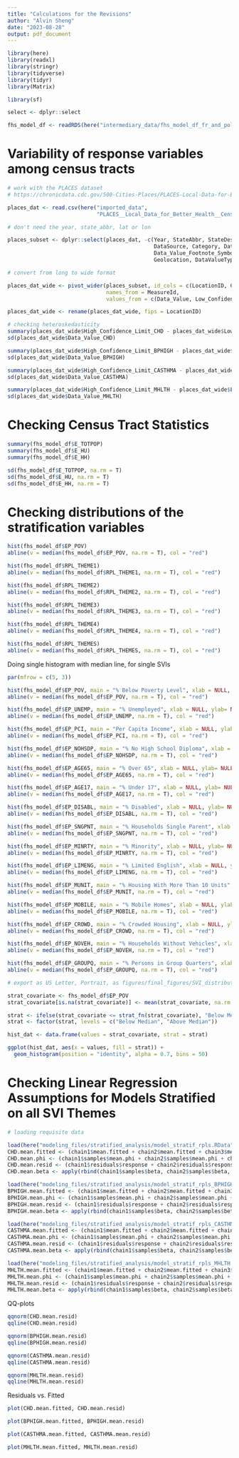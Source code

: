 ```yaml
---
title: "Calculations for the Revisions"
author: "Alvin Sheng"
date: "2023-08-28"
output: pdf_document
---
```


```r
library(here)
library(readxl)
library(stringr)
library(tidyverse)
library(tidyr)
library(Matrix)

library(sf)

select <- dplyr::select
```

```r
fhs_model_df <- readRDS(here("intermediary_data/fhs_model_df_fr_and_pollute_pc.rds"))
```

# Variability of response variables among census tracts 

```r
# work with the PLACES dataset
# https://chronicdata.cdc.gov/500-Cities-Places/PLACES-Local-Data-for-Better-Health-Census-Tract-D/cwsq-ngmh 

places_dat <- read.csv(here("imported_data", 
                            "PLACES__Local_Data_for_Better_Health__Census_Tract_Data_2020_release.csv"))

# don't need the year, state_abbr, lat or lon

places_subset <- dplyr::select(places_dat, -c(Year, StateAbbr, StateDesc, LocationName, 
                                              DataSource, Category, Data_Value_Unit, Data_Value_Type, 
                                              Data_Value_Footnote_Symbol, Data_Value_Footnote, 
                                              Geolocation, DataValueTypeID))

# convert from long to wide format

places_dat_wide <- pivot_wider(places_subset, id_cols = c(LocationID, CountyFIPS, TotalPopulation),
                               names_from = MeasureId, 
                               values_from = c(Data_Value, Low_Confidence_Limit, High_Confidence_Limit))

places_dat_wide <- rename(places_dat_wide, fips = LocationID)
```

```r
# checking heteroskedasticity
summary(places_dat_wide$High_Confidence_Limit_CHD - places_dat_wide$Low_Confidence_Limit_CHD)
sd(places_dat_wide$Data_Value_CHD)

summary(places_dat_wide$High_Confidence_Limit_BPHIGH - places_dat_wide$Low_Confidence_Limit_BPHIGH)
sd(places_dat_wide$Data_Value_BPHIGH)

summary(places_dat_wide$High_Confidence_Limit_CASTHMA - places_dat_wide$Low_Confidence_Limit_CASTHMA)
sd(places_dat_wide$Data_Value_CASTHMA)

summary(places_dat_wide$High_Confidence_Limit_MHLTH - places_dat_wide$Low_Confidence_Limit_MHLTH)
sd(places_dat_wide$Data_Value_MHLTH)
```



# Checking Census Tract Statistics

```r
summary(fhs_model_df$E_TOTPOP)
summary(fhs_model_df$E_HU)
summary(fhs_model_df$E_HH)
```

```r
sd(fhs_model_df$E_TOTPOP, na.rm = T)
sd(fhs_model_df$E_HU, na.rm = T)
sd(fhs_model_df$E_HH, na.rm = T)
```

# Checking distributions of the stratification variables

```r
hist(fhs_model_df$EP_POV)
abline(v = median(fhs_model_df$EP_POV, na.rm = T), col = "red")

hist(fhs_model_df$RPL_THEME1)
abline(v = median(fhs_model_df$RPL_THEME1, na.rm = T), col = "red")

hist(fhs_model_df$RPL_THEME2)
abline(v = median(fhs_model_df$RPL_THEME2, na.rm = T), col = "red")

hist(fhs_model_df$RPL_THEME3)
abline(v = median(fhs_model_df$RPL_THEME3, na.rm = T), col = "red")

hist(fhs_model_df$RPL_THEME4)
abline(v = median(fhs_model_df$RPL_THEME4, na.rm = T), col = "red")

hist(fhs_model_df$RPL_THEMES)
abline(v = median(fhs_model_df$RPL_THEMES, na.rm = T), col = "red")
```

Doing single histogram with median line, for single SVIs

```r
par(mfrow = c(5, 3))

hist(fhs_model_df$EP_POV, main = "% Below Poverty Level", xlab = NULL, ylab= NULL)
abline(v = median(fhs_model_df$EP_POV, na.rm = T), col = "red")

hist(fhs_model_df$EP_UNEMP, main = "% Unemployed", xlab = NULL, ylab= NULL)
abline(v = median(fhs_model_df$EP_UNEMP, na.rm = T), col = "red")

hist(fhs_model_df$EP_PCI, main = "Per Capita Income", xlab = NULL, ylab= NULL)
abline(v = median(fhs_model_df$EP_PCI, na.rm = T), col = "red")

hist(fhs_model_df$EP_NOHSDP, main = "% No High School Diploma", xlab = NULL, ylab= NULL)
abline(v = median(fhs_model_df$EP_NOHSDP, na.rm = T), col = "red")

hist(fhs_model_df$EP_AGE65, main = "% Over 65", xlab = NULL, ylab= NULL)
abline(v = median(fhs_model_df$EP_AGE65, na.rm = T), col = "red")

hist(fhs_model_df$EP_AGE17, main = "% Under 17", xlab = NULL, ylab= NULL)
abline(v = median(fhs_model_df$EP_AGE17, na.rm = T), col = "red")

hist(fhs_model_df$EP_DISABL, main = "% Disabled", xlab = NULL, ylab= NULL)
abline(v = median(fhs_model_df$EP_DISABL, na.rm = T), col = "red")

hist(fhs_model_df$EP_SNGPNT, main = "% Households Single Parent", xlab = NULL, ylab= NULL)
abline(v = median(fhs_model_df$EP_SNGPNT, na.rm = T), col = "red")

hist(fhs_model_df$EP_MINRTY, main = "% Minority", xlab = NULL, ylab= NULL)
abline(v = median(fhs_model_df$EP_MINRTY, na.rm = T), col = "red")

hist(fhs_model_df$EP_LIMENG, main = "% Limited English", xlab = NULL, ylab= NULL)
abline(v = median(fhs_model_df$EP_LIMENG, na.rm = T), col = "red")

hist(fhs_model_df$EP_MUNIT, main = "% Housing With More Than 10 Units", xlab = NULL, ylab= NULL)
abline(v = median(fhs_model_df$EP_MUNIT, na.rm = T), col = "red")

hist(fhs_model_df$EP_MOBILE, main = "% Mobile Homes", xlab = NULL, ylab= NULL)
abline(v = median(fhs_model_df$EP_MOBILE, na.rm = T), col = "red")

hist(fhs_model_df$EP_CROWD, main = "% Crowded Housing", xlab = NULL, ylab= NULL)
abline(v = median(fhs_model_df$EP_CROWD, na.rm = T), col = "red")

hist(fhs_model_df$EP_NOVEH, main = "% Households Without Vehicles", xlab = NULL, ylab= NULL)
abline(v = median(fhs_model_df$EP_NOVEH, na.rm = T), col = "red")

hist(fhs_model_df$EP_GROUPQ, main = "% Persons in Group Quarters", xlab = NULL, ylab= NULL)
abline(v = median(fhs_model_df$EP_GROUPQ, na.rm = T), col = "red")

# export as US Letter, Portrait, as figures/final_figures/SVI_distributions.pdf 
```

```r
strat_covariate <- fhs_model_df$EP_POV
strat_covariate[is.na(strat_covariate)] <- mean(strat_covariate, na.rm = T)

strat <- ifelse(strat_covariate <= strat_fn(strat_covariate), "Below Median", "Above Median")
strat <- factor(strat, levels = c("Below Median", "Above Median"))

hist_dat <- data.frame(values = strat_covariate, strat = strat)

ggplot(hist_dat, aes(x = values, fill = strat)) +                       # Draw overlaying histogram
  geom_histogram(position = "identity", alpha = 0.7, bins = 50)
```



# Checking Linear Regression Assumptions for Models Stratified on all SVI Themes

```r
# loading requisite data

load(here("modeling_files/stratified_analysis/model_stratif_rpls.RData"))
CHD.mean.fitted <- (chain1$mean.fitted + chain2$mean.fitted + chain3$mean.fitted) / 3
CHD.mean.phi <- (chain1$samples$mean.phi + chain2$samples$mean.phi + chain3$samples$mean.phi) / 3
CHD.mean.resid <- (chain1$residuals$response + chain2$residuals$response + chain3$residuals$response) / 3
CHD.mean.beta <- apply(rbind(chain1$samples$beta, chain2$samples$beta, chain3$samples$beta), 2, mean)

load(here("modeling_files/stratified_analysis/model_stratif_rpls_BPHIGH.RData"))
BPHIGH.mean.fitted <- (chain1$mean.fitted + chain2$mean.fitted + chain3$mean.fitted) / 3
BPHIGH.mean.phi <- (chain1$samples$mean.phi + chain2$samples$mean.phi + chain3$samples$mean.phi) / 3
BPHIGH.mean.resid <- (chain1$residuals$response + chain2$residuals$response + chain3$residuals$response) / 3
BPHIGH.mean.beta <- apply(rbind(chain1$samples$beta, chain2$samples$beta, chain3$samples$beta), 2, mean)

load(here("modeling_files/stratified_analysis/model_stratif_rpls_CASTHMA.RData"))
CASTHMA.mean.fitted <- (chain1$mean.fitted + chain2$mean.fitted + chain3$mean.fitted) / 3
CASTHMA.mean.phi <- (chain1$samples$mean.phi + chain2$samples$mean.phi + chain3$samples$mean.phi) / 3
CASTHMA.mean.resid <- (chain1$residuals$response + chain2$residuals$response + chain3$residuals$response) / 3
CASTHMA.mean.beta <- apply(rbind(chain1$samples$beta, chain2$samples$beta, chain3$samples$beta), 2, mean)

load(here("modeling_files/stratified_analysis/model_stratif_rpls_MHLTH.RData"))
MHLTH.mean.fitted <- (chain1$mean.fitted + chain2$mean.fitted + chain3$mean.fitted) / 3
MHLTH.mean.phi <- (chain1$samples$mean.phi + chain2$samples$mean.phi + chain3$samples$mean.phi) / 3
MHLTH.mean.resid <- (chain1$residuals$response + chain2$residuals$response + chain3$residuals$response) / 3
MHLTH.mean.beta <- apply(rbind(chain1$samples$beta, chain2$samples$beta, chain3$samples$beta), 2, mean)
```

QQ-plots

```r
qqnorm(CHD.mean.resid)
qqline(CHD.mean.resid)

qqnorm(BPHIGH.mean.resid)
qqline(BPHIGH.mean.resid)

qqnorm(CASTHMA.mean.resid)
qqline(CASTHMA.mean.resid)

qqnorm(MHLTH.mean.resid)
qqline(MHLTH.mean.resid)
```

Residuals vs. Fitted

```r
plot(CHD.mean.fitted, CHD.mean.resid)
```

```r
plot(BPHIGH.mean.fitted, BPHIGH.mean.resid)
```

```r
plot(CASTHMA.mean.fitted, CASTHMA.mean.resid)
```

```r
plot(MHLTH.mean.fitted, MHLTH.mean.resid)
```


